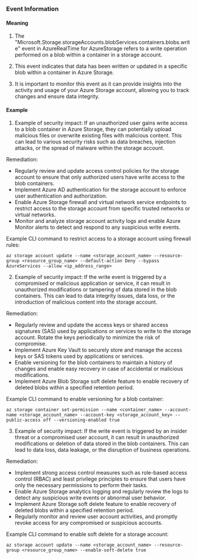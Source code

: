 
### Event Information

#### Meaning

1. The "Microsoft.Storage.storageAccounts.blobServices.containers.blobs.write" event in AzureRealTime for AzureStorage refers to a write operation performed on a blob within a container in a storage account.

2. This event indicates that data has been written or updated in a specific blob within a container in Azure Storage.

3. It is important to monitor this event as it can provide insights into the activity and usage of your Azure Storage account, allowing you to track changes and ensure data integrity.

#### Example

1. Example of security impact: If an unauthorized user gains write access to a blob container in Azure Storage, they can potentially upload malicious files or overwrite existing files with malicious content. This can lead to various security risks such as data breaches, injection attacks, or the spread of malware within the storage account.

Remediation:
- Regularly review and update access control policies for the storage account to ensure that only authorized users have write access to the blob containers.
- Implement Azure AD authentication for the storage account to enforce user authentication and authorization.
- Enable Azure Storage firewall and virtual network service endpoints to restrict access to the storage account from specific trusted networks or virtual networks.
- Monitor and analyze storage account activity logs and enable Azure Monitor alerts to detect and respond to any suspicious write events.

Example CLI command to restrict access to a storage account using firewall rules:
```
az storage account update --name <storage_account_name> --resource-group <resource_group_name> --default-action Deny --bypass AzureServices --allow <ip_address_range>
```

2. Example of security impact: If the write event is triggered by a compromised or malicious application or service, it can result in unauthorized modifications or tampering of data stored in the blob containers. This can lead to data integrity issues, data loss, or the introduction of malicious content into the storage account.

Remediation:
- Regularly review and update the access keys or shared access signatures (SAS) used by applications or services to write to the storage account. Rotate the keys periodically to minimize the risk of compromise.
- Implement Azure Key Vault to securely store and manage the access keys or SAS tokens used by applications or services.
- Enable versioning for the blob containers to maintain a history of changes and enable easy recovery in case of accidental or malicious modifications.
- Implement Azure Blob Storage soft delete feature to enable recovery of deleted blobs within a specified retention period.

Example CLI command to enable versioning for a blob container:
```
az storage container set-permission --name <container_name> --account-name <storage_account_name> --account-key <storage_account_key> --public-access off --versioning-enabled true
```

3. Example of security impact: If the write event is triggered by an insider threat or a compromised user account, it can result in unauthorized modifications or deletion of data stored in the blob containers. This can lead to data loss, data leakage, or the disruption of business operations.

Remediation:
- Implement strong access control measures such as role-based access control (RBAC) and least privilege principles to ensure that users have only the necessary permissions to perform their tasks.
- Enable Azure Storage analytics logging and regularly review the logs to detect any suspicious write events or abnormal user behavior.
- Implement Azure Storage soft delete feature to enable recovery of deleted blobs within a specified retention period.
- Regularly monitor and review user account activities, and promptly revoke access for any compromised or suspicious accounts.

Example CLI command to enable soft delete for a storage account:
```
az storage account update --name <storage_account_name> --resource-group <resource_group_name> --enable-soft-delete true
```

